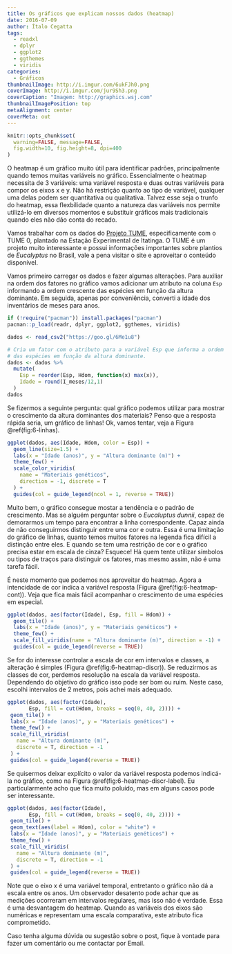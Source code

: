 ---
title: Os gráficos que explicam nossos dados (heatmap)
date: 2016-07-09
author: Ítalo Cegatta
tags:
  - readxl
  - dplyr
  - ggplot2
  - ggthemes
  - viridis
categories:
  - Gráficos
thumbnailImage: http://i.imgur.com/6ukFJh0.png
coverImage: http://i.imgur.com/jur9Sh3.png
coverCaption: "Imagem: http://graphics.wsj.com"
thumbnailImagePosition: top
metaAlignment: center
coverMeta: out
---

```{r setup, include=FALSE}
knitr::opts_chunk$set(
  warning=FALSE, message=FALSE,
  fig.width=10, fig.height=8, dpi=400
)
```

O heatmap é um gráfico muito útil para identificar padrões, principalmente quando temos muitas variáveis no gráfico. Essencialmente o heatmap necessita de 3 variáveis: uma variável resposta e duas outras variáveis para compor os eixos x e y. Não há restrição quanto ao tipo de variável, qualquer uma delas podem ser quantitativa ou qualitativa. Talvez esse seja o trunfo do heatmap, essa flexbilidade quanto a natureza das variáveis nos permite utilizá-lo em diversos momentos e substituir gráficos mais tradicionais quando eles não dão conta do recado.

Vamos trabalhar com os dados do [Projeto TUME](http://www.projetotume.com/), especificamente com o TUME 0, plantado na Estação Experimental de Itatinga. O TUME é um projeto muito interessante e possui informações importantes sobre plantios de *Eucalyptus* no Brasil, vale a pena visitar o site e aproveitar o conteúdo disponível.

Vamos primeiro carregar os dados e fazer algumas alterações. Para auxiliar na ordem dos fatores no gráfico vamos adicionar um atributo na coluna `Esp` informando a ordem crescente das espécies em função da altura dominante. Em seguida, apenas por conveniência, converti a idade dos inventários de meses para anos.

```{r pacotes}
if (!require("pacman")) install.packages("pacman")
pacman::p_load(readr, dplyr, ggplot2, ggthemes, viridis)
```

```{r dados, message=FALSE}
dados <- read_csv2("https://goo.gl/6Me1u8")

# Cria um fator com o atributo para a variável Esp que informa a ordem crescente
# das espécies em função da altura dominante.
dados <- dados %>% 
  mutate(
    Esp = reorder(Esp, Hdom, function(x) max(x)),
    Idade = round(I_meses/12,1)
  )
dados
```

Se fizermos a seguinte pergunta: qual gráfico podemos utilizar para mostrar o crescimento da altura dominantes dos materiais? Penso que a resposta rápida seria, um gráfico de linhas! Ok, vamos tentar, veja a Figura \@ref(fig:6-linhas).

```{r 6-linhas, fig.cap="Aumento da altura dominante utilizando gráficos de linhas."}
ggplot(dados, aes(Idade, Hdom, color = Esp)) +
  geom_line(size=1.5) +
  labs(x = "Idade (anos)", y = "Altura dominante (m)") +
  theme_few() +
  scale_color_viridis(
    name = "Materiais genéticos",
    direction = -1, discrete = T
  ) +
  guides(col = guide_legend(ncol = 1, reverse = TRUE))
```

Muito bem, o gráfico consegue mostar a tendência e o padrão de crescimento. Mas se alguém perguntar sobre o *Eucaluptus dunnii*, capaz de demorarmos um tempo para encontrar a linha correspondente. Capaz ainda de não conseguirmos distinguir entre uma cor e outra. Essa é uma limitação do gráfico de linhas, quanto temos muitos fatores na legenda fica difícil a distinção entre eles. E quando se tem uma restrição de cor e o gráfico precisa estar em escala de cinza? Esquece! Há quem tente utilizar símbolos ou tipos de traços para distinguir os fatores, mas mesmo assim, não é uma tarefa fácil.

É neste momento que podemos nos aproveitar do heatmap. Agora a intencidade de cor indica a variável resposta (Figura \@ref(fig:6-heatmap-cont)). Veja que fica mais fácil acompanhar o crescimento de uma espécies em especial.

```{r 6-heatmap-cont, fig.cap="Aumento da altura dominante utilizando heatmap com escala de cor contínua."}
ggplot(dados, aes(factor(Idade), Esp, fill = Hdom)) +
  geom_tile() +
  labs(x = "Idade (anos)", y = "Materiais genéticos") +
  theme_few() +
  scale_fill_viridis(name = "Altura dominante (m)", direction = -1) +
  guides(col = guide_legend(reverse = TRUE))
```

Se for do interesse controlar a escala de cor em intervalos e classes, a alteração é simples (Figura \@ref(fig:6-heatmap-discr)). Se reduzirmos as classes de cor, perdemos resolução na escala da variável resposta. Dependendo do objetivo do gráfico isso pode ser bom ou ruim. Neste caso, escolhi intervalos de 2 metros, pois achei mais adequado.

```{r 6-heatmap-discr, fig.cap="Aumento da altura dominante utilizando heatmap com escala de cor discreta."}
ggplot(dados, aes(factor(Idade),
       Esp, fill = cut(Hdom, breaks = seq(0, 40, 2)))) +
 geom_tile() +
 labs(x = "Idade (anos)", y = "Materiais genéticos") +
 theme_few() +
 scale_fill_viridis(
   name = "Altura dominante (m)",
   discrete = T, direction = -1
 ) +
 guides(col = guide_legend(reverse = TRUE))
```

Se quisermos deixar explícito o valor da variável resposta podemos indicá-la no gráfico, como na Figura \@ref(fig:6-heatmap-discr-label). Eu particularmente acho que fica muito poluído, mas em alguns casos pode ser interessante.

```{r 6-heatmap-discr-label, fig.cap="Aumento da altura dominante utilizando heatmap com escala de cor discreta e informação do valor no grid."}
ggplot(dados, aes(factor(Idade),
       Esp, fill = cut(Hdom, breaks = seq(0, 40, 2)))) +
 geom_tile() +
 geom_text(aes(label = Hdom), color = "white") +
 labs(x = "Idade (anos)", y = "Materiais genéticos") +
 theme_few() +
 scale_fill_viridis(
   name = "Altura dominante (m)",
   discrete = T, direction = -1
 ) +
 guides(col = guide_legend(reverse = TRUE))
```

Note que o eixo x é uma variável temporal, entretanto o gráfico não dá a escala entre os anos. Um observador desatento pode achar que as medições ocorreram em intervalos regulares, mas isso não é verdade. Essa é uma desvantagem do heatmap. Quando as variáveis dos eixos são numéricas e representam uma escala comparativa, este atributo fica comprometido.

Caso tenha alguma dúvida ou sugestão sobre o post, fique à vontade para fazer um comentário ou me contactar por Email.
